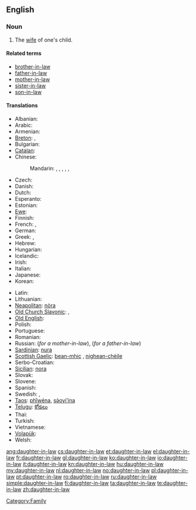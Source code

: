 ==English==

===Noun===
{{en-noun|sg=[[daughter]]-[[in-law]]|pl=daughters-in-law}}

# The [[wife]] of one's child.

====Related terms====
* [[brother-in-law]]
* [[father-in-law]]
* [[mother-in-law]]
* [[sister-in-law]]
* [[son-in-law]]

====Translations====
{{trans-top|wife of someone's son}}
* Albanian: {{t-|sq|nuse|f|xs=Albanian}}
* Arabic: {{t|ar|زوجة الابن|f|tr=záwjat al-ibn|sc=Arab}}
* Armenian: {{t-|hy|հարս|tr=hars}}
* [[Breton]]: {{t+|br|merc'h-kaer|f}}, {{t+|br|merc'heg|f}}
* Bulgarian: {{t+|bg|снаха|f}}
* [[Catalan]]: {{t-|ca|nora|f}}
* Chinese:
*: Mandarin: {{t|cmn|媳婦|sc=Hani}},  {{t|cmn|媳妇|tr=xífù|sc=Hani}},  {{t|cmn|兒媳|sc=Hani}},  {{t|cmn|儿媳|tr=érxí|sc=Hani}},  {{t|cmn|儿媳|tr=érxí|sc=Hani}},  {{t-|cmn|媳|tr=xí|sc=Hani}}
* Czech: {{t+|cs|snacha|f}}
* Danish: {{t|da|svigerdatter|c}}
* Dutch: {{t+|nl|schoondochter|f}}
* Esperanto: {{t-|eo|bofilino|xs=Esperanto}}
* Estonian: {{t-|et|minia}}
* [[Ewe]]: {{tø|ee|lɔ̃xoyɔvi|xs=Ewe}}
* Finnish: {{t+|fi|miniä}}
* French: {{t+|fr|bru|f}}, {{t+|fr|belle-fille|f}}
* German: {{t+|de|Schwiegertochter|f}}
* Greek: {{t+|el|νύφη|f|tr=nýphī}}, {{t+|el|κόρη|f|tr=kórī}}
* Hebrew: {{t|he|כלה|f|alt=כַּלָּה|tr=kala}}
* Hungarian: {{t+|hu|meny}}
* Icelandic: {{t+|is|tengdadóttir|f}}
* Irish: {{t+|ga|iníon-i-ndlí|f}}
* Italian: {{t+|it|nuora|f}}
* Japanese: {{t+|ja|嫁|tr=よめ, yome}}
* Korean: {{t+|ko|며느리|tr=myeoneuri|sc=Hang}}
{{trans-mid}}
* Latin: {{t-|la|nurus|f}}
* Lithuanian: {{t+|lt|marti|xs=Lithuanian}}
* [[Neapolitan]]: [[nòra]] {{f}}
* [[Old Church Slavonic]]: {{tø|cu|снъха|tr=snŭxa|sc=Cyrs|xs=Old Church Slavonic}},  {{tø|cu|нєвѣста|f|tr=nevěsta|sc=Cyrs}}
* [[Old English]]: {{t-|ang|snoru|f|xs=Old English}}
* Polish: {{t+|pl|synowa|f}}
* Portuguese: {{t+|pt|nora|f}}
* Romanian: {{t+|ro|noră|f}}
* Russian: {{t+|ru|невестка|f|tr=n'ev'éstka}} (''for a mother-in-law''), {{t+|ru|сноха|f|tr=snoχá}} (''for a father-in-law'')
* [[Sardinian]]: [[nura]] {{f}}
* [[Scottish Gaelic]]: [[bean-mhic]] {{f}}, [[nighean-chèile]] {{f}}
* Serbo-Croatian: {{t|sh|snaha|f|xs=Serbo-Croatian}}
* [[Sicilian]]: [[nora]] {{f}}
* Slovak: {{t-|sk|nevesta|f}}
* Slovene: {{t+|sl|snaha|f}}
* Spanish: {{t+|es|nuera|f}}
* Swedish: {{t+|sv|svärdotter|c}}, {{t+|sv|sonhustru|c}}
* [[Taos]]: [[phȉwéna]], [[sə̀oyi’ína]]
* [[Telugu]]: [[కోడలు]]
* Thai: {{t|th|ลูกสะไภ้|tr=loog-sa-pai|sc=Thai}}
* Turkish: {{t+|tr|gelin}}
* Vietnamese: {{t|vi|con dâu}}
* [[Volapük]]: {{t|vo|lüdaut}}
* Welsh: {{t+|cy|merch-yng-nghyfraith|f}}
{{trans-bottom}}

[[Category:Family]]

[[ang:daughter-in-law]]
[[cs:daughter-in-law]]
[[et:daughter-in-law]]
[[el:daughter-in-law]]
[[fr:daughter-in-law]]
[[gl:daughter-in-law]]
[[ko:daughter-in-law]]
[[io:daughter-in-law]]
[[it:daughter-in-law]]
[[kn:daughter-in-law]]
[[hu:daughter-in-law]]
[[my:daughter-in-law]]
[[nl:daughter-in-law]]
[[no:daughter-in-law]]
[[pl:daughter-in-law]]
[[pt:daughter-in-law]]
[[ro:daughter-in-law]]
[[ru:daughter-in-law]]
[[simple:daughter-in-law]]
[[fi:daughter-in-law]]
[[ta:daughter-in-law]]
[[te:daughter-in-law]]
[[zh:daughter-in-law]]
